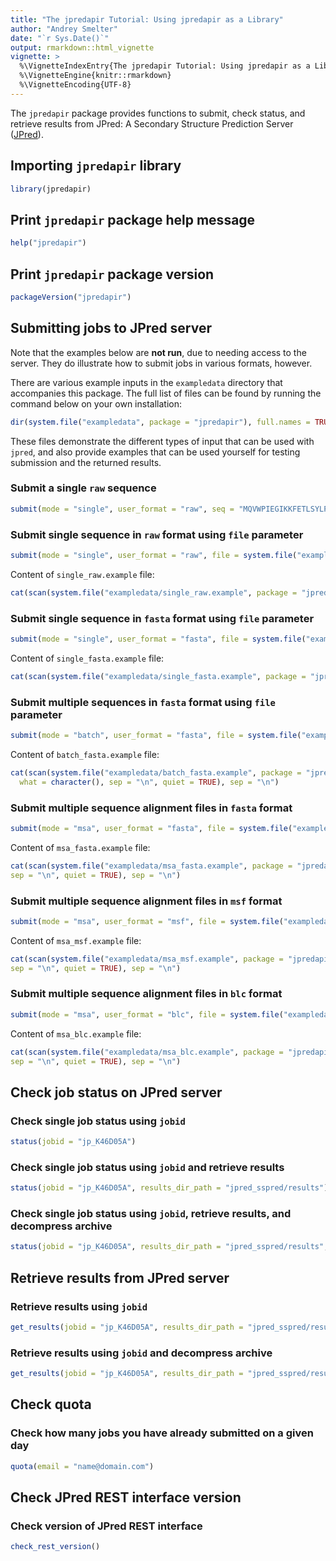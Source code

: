 ```yaml
---
title: "The jpredapir Tutorial: Using jpredapir as a Library"
author: "Andrey Smelter"
date: "`r Sys.Date()`"
output: rmarkdown::html_vignette
vignette: >
  %\VignetteIndexEntry{The jpredapir Tutorial: Using jpredapir as a Library}
  %\VignetteEngine{knitr::rmarkdown}
  %\VignetteEncoding{UTF-8}
---
```


The `jpredapir` package provides functions to submit, check status, and 
retrieve results from JPred: A Secondary Structure Prediction Server 
([JPred](http://www.compbio.dundee.ac.uk/jpred/)).


## Importing `jpredapir` library

```r
library(jpredapir)
```

## Print `jpredapir` package help message

```r
help("jpredapir")
```

## Print `jpredapir` package version

```r
packageVersion("jpredapir")
```

## Submitting jobs to JPred server

Note that the examples below are **not run**, due to needing access to the server. They do illustrate how to submit jobs
in various formats, however.

There are various example inputs in the `exampledata` directory that accompanies this package. The full list of files can
be found by running the command below on your own installation:

```r
dir(system.file("exampledata", package = "jpredapir"), full.names = TRUE)
```

These files demonstrate the different types of input that can be used with `jpred`,
and also provide examples that can be used yourself for testing submission
and the returned results.

### Submit a single `raw` sequence

```r
submit(mode = "single", user_format = "raw", seq = "MQVWPIEGIKKFETLSYLPP")
```

### Submit single sequence in `raw` format using `file` parameter

```r
submit(mode = "single", user_format = "raw", file = system.file("exampledata/single_raw.example", package = "jpredapir"))
```

Content of `single_raw.example` file:

```r
cat(scan(system.file("exampledata/single_raw.example", package = "jpredapir"), what = character(), sep = "\n", quiet = TRUE), sep = "\n")
```

### Submit single sequence in `fasta` format using `file` parameter

```r
submit(mode = "single", user_format = "fasta", file = system.file("exampledata/single_fasta.example", package = "jpredapir"))
```

Content of `single_fasta.example` file:

```r
cat(scan(system.file("exampledata/single_fasta.example", package = "jpredapir"), what = character(), sep = "\n", quiet = TRUE), sep = "\n")
```

### Submit multiple sequences in `fasta` format using `file` parameter

```r
submit(mode = "batch", user_format = "fasta", file = system.file("exampledata/batch_fasta.example", package = "jpredapir"), email = "name@domain.com")
```

Content of `batch_fasta.example` file:

```r
cat(scan(system.file("exampledata/batch_fasta.example", package = "jpredapir"),
  what = character(), sep = "\n", quiet = TRUE), sep = "\n")
```

### Submit multiple sequence alignment files in `fasta` format

```r
submit(mode = "msa", user_format = "fasta", file = system.file("exampledata/msa_fasta.example", package = "jpredapir"), email = "name@domain.com")
```

Content of `msa_fasta.example` file:

```r
cat(scan(system.file("exampledata/msa_fasta.example", package = "jpredapir"), what = character(),
sep = "\n", quiet = TRUE), sep = "\n")
```

### Submit multiple sequence alignment files in `msf` format

```r
submit(mode = "msa", user_format = "msf", file = system.file("exampledata/msa_msf.example", package = "jpredapir"), email = "name@domain.com")
```

Content of `msa_msf.example` file:

```r
cat(scan(system.file("exampledata/msa_msf.example", package = "jpredapir"), what = character(),
sep = "\n", quiet = TRUE), sep = "\n")
```

### Submit multiple sequence alignment files in `blc` format

```r
submit(mode = "msa", user_format = "blc", file = system.file("exampledata/msa_blc.example", package = "jpredapir"), email = "name@domain.com")
```

Content of `msa_blc.example` file:

```r
cat(scan(system.file("exampledata/msa_blc.example", package = "jpredapir"), what = character(),
sep = "\n", quiet = TRUE), sep = "\n")
```

## Check job status on JPred server

### Check single job status using `jobid`

```r
status(jobid = "jp_K46D05A")
```

### Check single job status using `jobid` and retrieve results

```r
status(jobid = "jp_K46D05A", results_dir_path = "jpred_sspred/results")
```

### Check single job status using `jobid`, retrieve results, and decompress archive

```r
status(jobid = "jp_K46D05A", results_dir_path = "jpred_sspred/results", extract = TRUE)
```

## Retrieve results from JPred server

### Retrieve results using `jobid`

```r
get_results(jobid = "jp_K46D05A", results_dir_path = "jpred_sspred/results")
```

### Retrieve results using `jobid` and decompress archive

```r
get_results(jobid = "jp_K46D05A", results_dir_path = "jpred_sspred/results", extract = TRUE)
```


## Check quota

### Check how many jobs you have already submitted on a given day

```r
quota(email = "name@domain.com")
```

## Check JPred REST interface version

### Check version of JPred REST interface

```r
check_rest_version()
```
